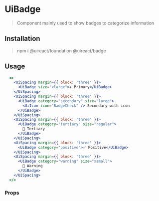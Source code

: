


# UiBadge
<Metadata packageName='badge' packageJson={packageJson} />

> Component mainly used to show badges to categorize information

## Installation

> npm i @uireact/foundation @uireact/badge

## Usage

```jsx live scope={{ UiSpacing, UiBadge, UiIcon }}
  <>
    <UiSpacing margin={{ block: 'three' }}>
      <UiBadge size="xlarge">✈️ Primary</UiBadge>
    </UiSpacing>
    <UiSpacing margin={{ block: 'three' }}>
      <UiBadge category="secondary" size="large">
        <UiIcon icon="BadgeCheck" /> Secondary with icon
      </UiBadge>
    </UiSpacing>
    <UiSpacing margin={{ block: 'three' }}>
      <UiBadge category="tertiary" size="regular">
        🚀 Tertiary
      </UiBadge>
    </UiSpacing>
    <UiSpacing margin={{ block: 'three' }}>
      <UiBadge category="positive">✅ Positive</UiBadge>
    </UiSpacing>
    <UiSpacing margin={{ block: 'three' }}>
      <UiBadge category="warning" size="xsmall">
        🚨 Warning
      </UiBadge>
    </UiSpacing>
  </>
```

### Props
